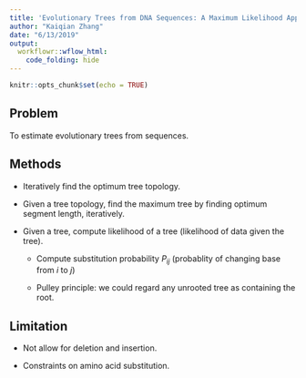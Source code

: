 ```yaml
---
title: 'Evolutionary Trees from DNA Sequences: A Maximum Likelihood Approach'
author: "Kaiqian Zhang"
date: "6/13/2019"
output: 
  workflowr::wflow_html:
    code_folding: hide
---
```


```r
knitr::opts_chunk$set(echo = TRUE)
```

## Problem

To estimate evolutionary trees from sequences.


## Methods

- Iteratively find the optimum tree topology. 

- Given a tree topology, find the maximum tree by finding optimum segment length, iteratively.

- Given a tree, compute likelihood of a tree (likelihood of data given the tree).
    
    * Compute substitution probability $P_{ij}$ (probablity of changing base from $i$ to $j$)
    
    * Pulley principle: we could regard any unrooted tree as containing the root.
    
    
## Limitation

- Not allow for deletion and insertion.

- Constraints on amino acid substitution.




